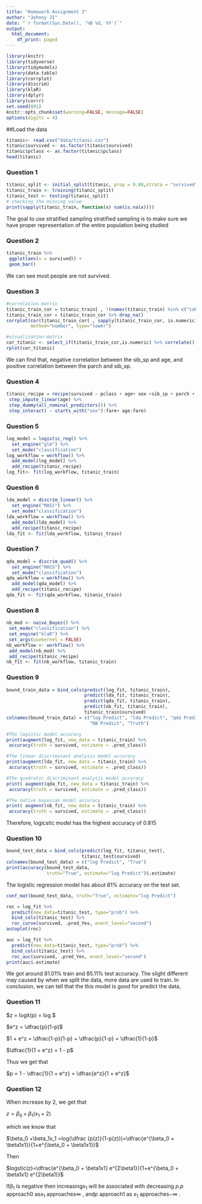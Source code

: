 ```yaml
---
title: "Homework Assignment 3"
author: "Johnny JI"
date: "`r format(Sys.Date(), '%B %d, %Y')`"
output:
  html_document:
    df_print: paged
---
```


```r
library(knitr)
library(tidyverse)
library(tidymodels)
library(data.table)
library(corrplot)
library(discrim)
library(klaR)
library(dplyr)
library(corrr)
set.seed(891)
knitr::opts_chunk$set(warning=FALSE, message=FALSE)
options(digits = 4)
```

##Load the data

```r
titanic<- read.csv("data/titanic.csv")
titanic$survived <- as.factor(titanic$survived)
titanic$pclass <- as.factor(titanic$pclass)
head(titanic)
```


### Question 1

```r
titanic_split <- initial_split(titanic, prop = 0.80,strata = "survived")
titanic_train <- training(titanic_split)
titanic_test <- testing(titanic_split)
# checking the missing value
print(sapply(titanic_train, function(x) sum(is.na(x))))
```

The goal to use stratified sampling stratified sampling is to make sure  we have proper representation of the entire population being studied

### Question 2
```r
titanic_train %>% 
 ggplot(aes(x = survived)) +
 geom_bar()
```

We can see most people are not survived.

### Question 3
```r
#correlation matrix
titanic_train_cor = titanic_train[ , !(names(titanic_train) %in% c("cabin", "embarked"))] %>% copy()
titanic_train_cor = titanic_train_cor %>% drop_na()
corrplot(cor(titanic_train_cor[ , sapply(titanic_train_cor, is.numeric)]), 
         method="number", type="lower")

#visualization matrix
cor_titanic <- select_if(titanic_train_cor,is.numeric) %>% correlate()
rplot(cor_titanic)
```



We can find that, negative correlation between the sib_sp and age, and positive correlation between the parch and sib_sp.


### Question 4
```r
titanic_recipe = recipe(survived ~ pclass + age+ sex +sib_sp + parch + fare, data=titanic_train) %>%
 step_impute_linear(age) %>%
 step_dummy(all_nominal_predictors()) %>%
 step_interact( ~ starts_with("sex"):fare+ age:fare)
```


### Question 5
```r
log_model = logistic_reg() %>%
  set_engine("glm") %>%
  set_mode("classification")
log_workflow = workflow() %>%
  add_model(log_model) %>%
  add_recipe(titanic_recipe)
log_fit<- fit(log_workflow, titanic_train)
```

### Question 6
```r
lda_model = discrim_linear() %>%
  set_engine("MASS") %>%
  set_mode("classification")
lda_workflow = workflow() %>%
  add_model(lda_model) %>%
  add_recipe(titanic_recipe)
lda_fit <- fit(lda_workflow, titanic_train)
```


### Question 7
```r
qda_model = discrim_quad() %>%
  set_engine("MASS") %>%
  set_mode("classification")
qda_workflow = workflow() %>%
  add_model(qda_model) %>%
  add_recipe(titanic_recipe)
qda_fit <- fit(qda_workflow, titanic_train)
```

### Question 8
```r
nb_mod <- naive_Bayes() %>% 
 set_mode("classification") %>% 
 set_engine("klaR") %>% 
 set_args(usekernel = FALSE) 
nb_workflow <- workflow() %>% 
 add_model(nb_mod) %>% 
 add_recipe(titanic_recipe)
nb_fit <- fit(nb_workflow, titanic_train)
```


### Question 9
```r
bound_train_data = bind_cols(predict(log_fit, titanic_train),
                             predict(lda_fit, titanic_train),
                             predict(qda_fit, titanic_train),
                             predict(nb_fit, titanic_train),
                             titanic_train$survived)
colnames(bound_train_data) = c("log Predict", "lda Predict", "qda Predict",
                               "NB Predict", "Truth")
```


```r
#The logistic model accuracy
print(augment(log_fit, new_data = titanic_train) %>%
 accuracy(truth = survived, estimate = .pred_class))

```
```r
#The linear discriminant analysis model accuracy
print(augment(lda_fit, new_data = titanic_train) %>%
 accuracy(truth = survived, estimate = .pred_class))
```
```r

#The quadratic discriminant analysis model accuracy
print( augment(qda_fit, new_data = titanic_train) %>%
 accuracy(truth = survived, estimate = .pred_class))
```

```r
#The native bayesian model accuracy
print( augment(nb_fit, new_data = titanic_train) %>%
 accuracy(truth = survived, estimate = .pred_class))
```

Therefore, logicstic model has the highest accuracy of 0.815


### Question 10
```r
bound_test_data = bind_cols(predict(log_fit, titanic_test),
                            titanic_test$survived)
colnames(bound_test_data) = c("log Predict", "True")
print(accuracy(bound_test_data, 
               truth="True", estimate="log Predict")$.estimate)
```
The logistic regression model has  about 81% accuracy on the test set.

```r
conf_mat(bound_test_data, truth="True", estimate="log Predict")
```
```r
roc = log_fit %>%
  predict(new_data=titanic_test, type="prob") %>%
  bind_cols(titanic_test) %>%
  roc_curve(survived, .pred_Yes, event_level="second")
autoplot(roc)
```
```r
auc = log_fit %>%
  predict(new_data=titanic_test, type="prob") %>%
  bind_cols(titanic_test) %>%
  roc_auc(survived, .pred_Yes, event_level="second")
print(auc$.estimate)
```
 We got around 81.01% train and  85.11% test accuracy. The slight different may caused by when we split the data, more data are used to train. In conclusion, we can tell that the this model is good for predict the data, 


### Question 11


$z = logit(p) = log \dfrac{p}{1-p} $

$e^z = \dfrac{p}{1-p}$

$1 + e^z = \dfrac{1-p}{1-p} + \dfrac{p}{1-p} = \dfrac{1}{1-p}$

$\dfrac{1}{1 + e^z} = 1 - p$

Thus we get that 

$p = 1 - \dfrac{1}{1 + e^z} = \dfrac{e^z}{1 + e^z}$


### Question 12


When increase by 2, we get that 

$z= \beta_0 +\beta_1(x_1 +2)$


which we know that 

$\beta_0 +\beta_1x_1 =log(\dfrac {p(z)}{1-p(z)})=\dfrac{e^{\beta_0 + \beta1x1}}{1+e^{\beta_0 + \beta1x1}}$

Then 

$logstic(z)=\dfrac{e^{\beta_0 + \beta1x1} e^{2\beta1}}{1+e^{\beta_0 + \beta1x1} e^{2\beta1}}$


If$\beta_1$ is negative then increasing$x_1$ will be associated with decreasing $p$.$p$ approach$0$ as$x_1$ approaches$\infty$ , and$p$ approach$1$ as $x_1$
 approaches$-\infty$ .














